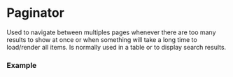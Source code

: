 
# Paginator

Used to navigate between multiples pages whenever there are too many results to show at once or when something will take a long time to load/render all items. Is normally used in a table or to display search results.

### Example

<Demo src='pages/components/pagination/Paginator' />
